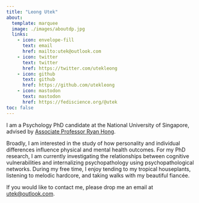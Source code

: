 ```yaml
---
title: "Leong Utek"
about:
  template: marquee
  image: ./images/aboutdp.jpg
  links:
    - icon: envelope-fill
      text: email
      href: mailto:utek@outlook.com
    - icon: twitter
      text: twitter
      href: https://twitter.com/utekleong
    - icon: github
      text: github
      href: https://github.com/utekleong
    - icon: mastodon
      text: mastodon
      href: https://fediscience.org/@utek
toc: false
---
```


I am a Psychology PhD candidate at the National University of Singapore, advised by [Associate Professor Ryan Hong](https://profile.nus.edu.sg/fass/psyhysr/).

Broadly, I am interested in the study of how personality and individual differences influence physical and mental health outcomes. For my PhD research, I am currently investigating the relationships between cognitive vulnerabilities and internalizing psychopathology using psychopathological networks. During my free time, I enjoy tending to my tropical houseplants, listening to melodic hardcore, and taking walks with my beautiful fiancée.

If you would like to contact me, please drop me an email at [utek@outlook.com](mailto:utek@outlook.com).
